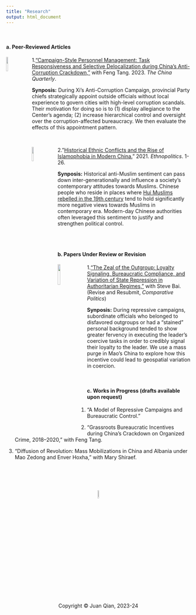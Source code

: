 ```yaml
---
title: "Research"
output: html_document
---
```


<br>

#### a. Peer-Reviewed Articles

<img src="chinaquarterly.jpg" style="width:10%; margin-right: 20px" align="left">

1.["Campaign-Style Personnel Management: Task Responsiveness and Selective Delocalization during China's Anti-Corruption Crackdown,"](https://doi.org/10.1017/S0305741023000644) with Feng Tang. 2023. *The China Quarterly*. 

**Synposis:** During Xi's Anti-Corruption Campaign, provincial Party chiefs strategically appoint outside officials without local experience to govern cities with high-level corruption scandals. Their motivation for doing so is to (1) display allegiance to the Center's agenda; (2) increase hierarchical control and oversight over the corruption-affected bureaucracy. We then evaluate the effects of this appointment pattern.

<br>

<img src="ethnopolitics.jpeg" style="width:10%; margin-right: 20px" align="left">

2."[Historical Ethnic Conflicts and the Rise of Islamophobia in Modern China.](https://doi.org/10.1080/17449057.2021.2001954)" 2021. *Ethnopolitics*. 1-26.

**Synposis:** Historical anti-Muslim sentiment can pass down inter-generationally and influence a society's contemporary attitudes towards Muslims. Chinese people who reside in places where [Hui Muslims rebelled in the 19th century](https://en.wikipedia.org/wiki/Dungan_Revolt_(1862%E2%80%931877)) tend to hold significantly more negative views towards Muslims in contemporary era. Modern-day Chinese authorities often leveraged this sentiment to justify and strengthen political control.

<br>
<br>

#### b. Papers Under Review or Revision

<img src="undercover.png" style="width:12%; margin-right: 20px" align="left">

1.["The Zeal of the Outgroup: Loyalty Signaling, Bureaucratic Compliance, and Variation of State Repression in Authoritarian Regimes,"](http://dx.doi.org/10.2139/ssrn.3988399) with Steve Bai. (Revise and Resubmit, *Comparative Politics*)

**Synposis:** During repressive campaigns, subordinate officials who belonged to disfavored outgroups or had a "stained" personal background tended to show greater fervency in executing the leader's coercive tasks in order to credibly signal their loyalty to the leader. We use a mass purge in Mao's China to explore how this incentive could lead to geospatial variation in coercion.

<br>

#### c. Works in Progress (drafts available upon request)

1. “A Model of Repressive Campaigns and Bureaucratic Control.” 

2. “Grassroots Bureaucratic Incentives during China’s Crackdown on Organized Crime, 2018–2020,” with Feng Tang. 

3. “Diffusion of Revolution: Mass Mobilizations in China and Albania under Mao Zedong and Enver Hoxha,” with Mary Shiraef.

<br>
<br>
<br>
<br>
<center> <img src="juan_logo.png" style="width:7.5%">
<br>
<center> Copyright © Juan Qian, 2023-24